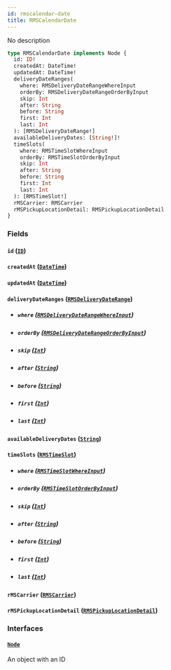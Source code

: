 ```yaml
---
id: rmscalendar-date
title: RMSCalendarDate
---
```


No description

```graphql
type RMSCalendarDate implements Node {
  id: ID!
  createdAt: DateTime!
  updatedAt: DateTime!
  deliveryDateRanges(
    where: RMSDeliveryDateRangeWhereInput
    orderBy: RMSDeliveryDateRangeOrderByInput
    skip: Int
    after: String
    before: String
    first: Int
    last: Int
  ): [RMSDeliveryDateRange!]
  availableDeliveryDates: [String!]!
  timeSlots(
    where: RMSTimeSlotWhereInput
    orderBy: RMSTimeSlotOrderByInput
    skip: Int
    after: String
    before: String
    first: Int
    last: Int
  ): [RMSTimeSlot!]
  rMSCarrier: RMSCarrier
  rMSPickupLocationDetail: RMSPickupLocationDetail
}
```

### Fields

#### `id` ([`ID`](../../rate-manager-service/scalars/id))

#### `createdAt` ([`DateTime`](../../rate-manager-service/scalars/date-time))

#### `updatedAt` ([`DateTime`](../../rate-manager-service/scalars/date-time))

#### `deliveryDateRanges` ([`RMSDeliveryDateRange`](../../rate-manager-service/objects/rmsdelivery-date-range))

- ##### `where` ([`RMSDeliveryDateRangeWhereInput`](../../rate-manager-service/inputs/rmsdelivery-date-range-where-input))

- ##### `orderBy` ([`RMSDeliveryDateRangeOrderByInput`](../../rate-manager-service/enums/rmsdelivery-date-range-order-by-input))

- ##### `skip` ([`Int`](../../rate-manager-service/scalars/int))

- ##### `after` ([`String`](../../rate-manager-service/scalars/string))

- ##### `before` ([`String`](../../rate-manager-service/scalars/string))

- ##### `first` ([`Int`](../../rate-manager-service/scalars/int))

- ##### `last` ([`Int`](../../rate-manager-service/scalars/int))

#### `availableDeliveryDates` ([`String`](../../rate-manager-service/scalars/string))

#### `timeSlots` ([`RMSTimeSlot`](../../rate-manager-service/objects/rmstime-slot))

- ##### `where` ([`RMSTimeSlotWhereInput`](../../rate-manager-service/inputs/rmstime-slot-where-input))

- ##### `orderBy` ([`RMSTimeSlotOrderByInput`](../../rate-manager-service/enums/rmstime-slot-order-by-input))

- ##### `skip` ([`Int`](../../rate-manager-service/scalars/int))

- ##### `after` ([`String`](../../rate-manager-service/scalars/string))

- ##### `before` ([`String`](../../rate-manager-service/scalars/string))

- ##### `first` ([`Int`](../../rate-manager-service/scalars/int))

- ##### `last` ([`Int`](../../rate-manager-service/scalars/int))

#### `rMSCarrier` ([`RMSCarrier`](../../rate-manager-service/objects/rmscarrier))

#### `rMSPickupLocationDetail` ([`RMSPickupLocationDetail`](../../rate-manager-service/objects/rmspickup-location-detail))

### Interfaces

#### [`Node`](../../rate-manager-service/interfaces/node)

An object with an ID

